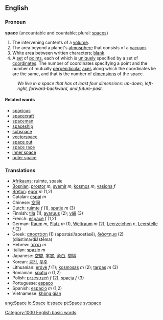 ==English==
{{Punctuation marks}}
=== Pronoun ===
'''space''' (uncountable and countable; plural: [[spaces]])

#The intervening contents of a [[volume]].
#The area beyond a planet's [[atmosphere]] that consists of a [[vacuum]].
#White area between written characters; [[blank]].
#A [[set]] of [[point]]s, each of which is [[unique]]ly specified by a set of [[coordinate]]s.  The number of coordinates specifying a point and the number of mutually [[perpendicular]] [[axis|axes]] along which the coordinates lie are the same, and that is the number of [[dimension]]s of the space.
:''We live in a space that has at least four dimensions: up-down, left-right, forward-backward, and future-past.''

==== Related words ====
*[[spacious]]
*[[spacecraft]]
*[[spaceman]]
*[[spaceship]]
*[[subspace]]
*[[vectorspace]]
*[[space out]]
*[[space race]]
*[[inner space]]
*[[outer space]]

=== Translations ===
*[[Afrikaans]]: ruimte, spasie
*[[Bosnian]]: [[prostor]] ''m'', [[svemir]] ''m'', [[kosmos]] ''m'', [[vasiona]] ''f''
*[[Breton]]: [[egor]] ''m'' (1,2)
*Catalan: [[espai]] ''m''
*Chinese: [[空间]]
*Dutch: [[ruimte]] ''f'' (1), [[spatie]] ''m'' (3)
*Finnish: [[tila]] (1); [[avaruus]] (2); [[väli]] (3)
*French: [[espace]] ''f'' (1,2)
*German: [[Raum]] ''m'', [[Platz]] ''m'' (1), [[Weltraum]] ''m'' (2), [[Leerzeichen]] ''n'', [[Leerstelle]] ''f'' (3)
*Greek: [[αποστάση]] (1) (apostási/apostásē), [[διάστημα]] (2) (diástima/diástēma)
*Hebrew: [[מרהב]] ''m''
*Italian: [[spazio]] ''m''
*Japanese: [[空間]], [[宇宙]], [[余白]], [[間隔]]
*Korean: [[공간]], [[우주]]
*Lithuanian: [[erdvė]] ''f'' (1); [[kosmosas]] ''m'' (2); [[tarpas]] ''m'' (3)
*Romanian: [[spaţiu]] ''n'' (1,2)
*Polish: [[przestrzeń]] ''f'' (2), [[spacja]] ''f'' (3)
*Portuguese: [[espaço]]
*Spanish: [[espacio]] ''m'' (1,2)
*Vietnamese: [[không gian]]

[[Category:1000 English basic words]]

[[ang:Space]]
[[io:Space]]
[[it:space]]
[[pt:Space]]
[[sv:space]]